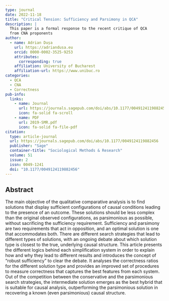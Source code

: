 ```yaml
---
type: journal
date: 2022-11-18
title: "Critical Tension: Sufficiency and Parsimony in QCA"
description: |
  This paper is a formal response to the recent critique of QCA
  from CNA proponents
author:
  - name: Adrian Dușa
    url: https://adriandusa.eu
    orcid: 0000-0002-3525-9253
    attributes:
      corresponding: true
    affiliation: University of Bucharest
    affiliation-url: https://www.unibuc.ro
categories:
  - QCA
  - CNA
  - Correctness
pub-info:
  links:
    - name: Journal
      url: https://journals.sagepub.com/doi/abs/10.1177/0049124119882456
      icon: fa-solid fa-scroll
    - name: PDF
      url: 2019-SMR.pdf
      icon: fa-solid fa-file-pdf
citation:
  type: article-journal
  url: https://journals.sagepub.com/doi/abs/10.1177/0049124119882456
  publisher: "Sage"
  container-title: "Sociological Methods & Research"
  volume: 51
  issue: 2
  issn: 0049-1241
  doi: "10.1177/0049124119882456"
---
```


## Abstract

The main objective of the qualitative comparative analysis is to find solutions that display sufficient configurations of causal conditions leading to the presence of an outcome. These solutions should be less complex than the original observed configurations, as parsimonious as possible, without sacrificing the sufficiency requirement. Sufficiency and parsimony are two requirements that act in opposition, and an optimal solution is one that accommodates both. There are different search strategies that lead to different types of solutions, with an ongoing debate about which solution type is closest to the true, underlying causal structure. This article presents the different logics behind each simplification system in order to explain how and why they lead to different results and introduces the concept of "robust sufficiency" to clear the debate. It analyses the correctness ratios for the different solution type and provides an improved set of procedures to measure correctness that captures the best features from each system. Out of the competition between the conservative and the parsimonious search strategies, the intermediate solution emerges as the best hybrid that is suitable for causal analysis, outperforming the parsimonious solution in recovering a known (even parsimonious) causal structure.
